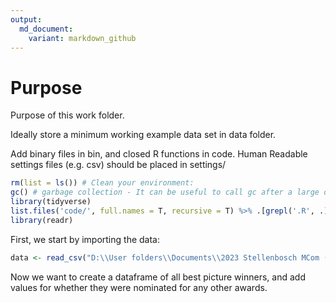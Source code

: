 ```yaml
---
output:
  md_document:
    variant: markdown_github
---
```


# Purpose

Purpose of this work folder.

Ideally store a minimum working example data set in data folder.

Add binary files in bin, and closed R functions in code. Human Readable settings files (e.g. csv) should be placed in settings/


```r

rm(list = ls()) # Clean your environment:
gc() # garbage collection - It can be useful to call gc after a large object has been removed, as this may prompt R to return memory to the operating system.
library(tidyverse)
list.files('code/', full.names = T, recursive = T) %>% .[grepl('.R', .)] %>% as.list() %>% walk(~source(.))
library(readr)
```


First, we start by importing the data:
```r
data <- read_csv("D:\\User folders\\Documents\\2023 Stellenbosch MCom (Economics)\\Semester 1\\Data Science for Economics and Finance 871\\Data_Science_Project\\Project\\data\\academy_awards.csv")
```

Now we want to create a dataframe of all best picture winners, and add values for whether they were nominated for any other awards.
```r

```

